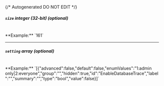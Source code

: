 {/* Autogenerated DO NOT EDIT  */}
##### `size` _integer (32-bit) (optional)_
<br/>
**Example:** `161`

---
##### `setting` _array (optional)_
<br/>
**Example:** `[{"advanced":false,"default":false,"enumValues":"1:admin only|2:everyone","group":"","hidden":true,"id":"EnableDatabaseTrace","label":"","summary":"","type":"bool","value":false}]`


